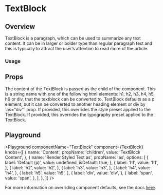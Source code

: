 


# TextBlock

## Overview

TextBlock is a paragraph, which can be used to summarize any text content. It can be in larger or bolder type than regular paragraph text and this is typically to attract the user’s attention to read more of the article.

### Usage

## Props

<LegacyBlock marginTop="sizing040">
  <Prop name="children" type="string" required>
    The content of the TextBlock is passed as the child of the component.
  </Prop>
  <Prop
    name="as"
    type="'h1' | 'h2' | 'h3' | 'h4' | 'h5' | 'h6' | 'div' | 'span'"
    default="p"
  >
    This is a string name with one of the following html elements: h1, h2, h3,
    h4, h5, h6 or div, that the textblock can be converted to. TextBlock
    defaults as a p element, but it can be converted to another heading element
    or div by `as="div"` prop.
  </Prop>
  <Prop name="stylePreset" type="MQ<string>">
    If provided, this overrides the style preset applied to the TextBlock.
  </Prop>
  <Prop name="typographyPreset" type="MQ<string>">
    If provided, this overrides the typography preset applied to the TextBlock.
  </Prop>
</LegacyBlock>

## Playground

<Playground
  componentName="TextBlock"
  component={TextBlock}
  knobs={[
    {
      name: 'Content',
      propName: 'children',
      value: 'TextBlock Content',
    },
    {
      name: 'Render Styled Text as',
      propName: 'as',
      options: [
        {
          label: 'Default (p)',
          value: undefined,
          isDefault: true,
        },
        {
          label: 'h1',
          value: 'h1',
        },
        {
          label: 'h2',
          value: 'h2',
        },
        {
          label: 'h3',
          value: 'h3',
        },
        {
          label: 'h4',
          value: 'h4',
        },
        {
          label: 'h5',
          value: 'h5',
        },
        {
          label: 'div',
          value: 'div',
        },
        {
          label: 'span',
          value: 'span',
        },
      ],
    },
  ]}
/>

For more information on overriding component defaults, see the docs [here](/theming/component-defaults).
